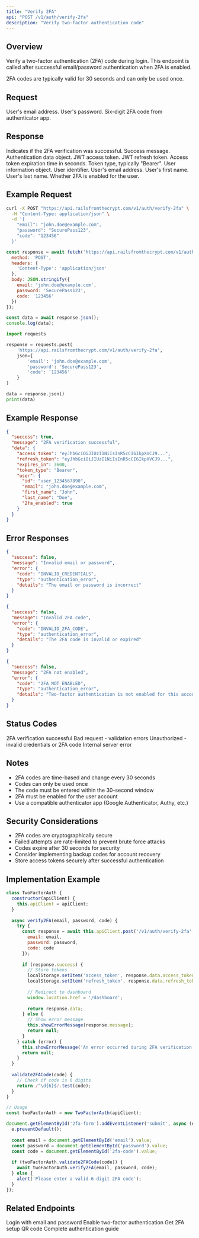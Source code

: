 ```yaml
---
title: "Verify 2FA"
api: "POST /v1/auth/verify-2fa"
description: "Verify two-factor authentication code"
---
```


## Overview

Verify a two-factor authentication (2FA) code during login. This endpoint is called after successful email/password authentication when 2FA is enabled.

<Note>
  2FA codes are typically valid for 30 seconds and can only be used once.
</Note>

## Request

<ParamField body="email" type="string" required>
  User's email address.
</ParamField>

<ParamField body="password" type="string" required>
  User's password.
</ParamField>

<ParamField body="code" type="string" required>
  Six-digit 2FA code from authenticator app.
</ParamField>

## Response

<ResponseField name="success" type="boolean">
  Indicates if the 2FA verification was successful.
</ResponseField>

<ResponseField name="message" type="string">
  Success message.
</ResponseField>

<ResponseField name="data" type="object">
  Authentication data object.
</ResponseField>

<ResponseField name="data.access_token" type="string">
  JWT access token.
</ResponseField>

<ResponseField name="data.refresh_token" type="string">
  JWT refresh token.
</ResponseField>

<ResponseField name="data.expires_in" type="number">
  Access token expiration time in seconds.
</ResponseField>

<ResponseField name="data.token_type" type="string">
  Token type, typically "Bearer".
</ResponseField>

<ResponseField name="data.user" type="object">
  User information object.
</ResponseField>

<ResponseField name="data.user.id" type="string">
  User identifier.
</ResponseField>

<ResponseField name="data.user.email" type="string">
  User's email address.
</ResponseField>

<ResponseField name="data.user.first_name" type="string">
  User's first name.
</ResponseField>

<ResponseField name="data.user.last_name" type="string">
  User's last name.
</ResponseField>

<ResponseField name="data.user.2fa_enabled" type="boolean">
  Whether 2FA is enabled for the user.
</ResponseField>

## Example Request

<CodeGroup>

```bash cURL
curl -X POST "https://api.railsfromthecrypt.com/v1/auth/verify-2fa" \
  -H "Content-Type: application/json" \
  -d '{
    "email": "john.doe@example.com",
    "password": "SecurePass123",
    "code": "123456"
  }'
```

```javascript JavaScript
const response = await fetch('https://api.railsfromthecrypt.com/v1/auth/verify-2fa', {
  method: 'POST',
  headers: {
    'Content-Type': 'application/json'
  },
  body: JSON.stringify({
    email: 'john.doe@example.com',
    password: 'SecurePass123',
    code: '123456'
  })
});

const data = await response.json();
console.log(data);
```

```python Python
import requests

response = requests.post(
    'https://api.railsfromthecrypt.com/v1/auth/verify-2fa',
    json={
        'email': 'john.doe@example.com',
        'password': 'SecurePass123',
        'code': '123456'
    }
)

data = response.json()
print(data)
```

</CodeGroup>

## Example Response

<ResponseExample>

```json Success Response
{
  "success": true,
  "message": "2FA verification successful",
  "data": {
    "access_token": "eyJhbGciOiJIUzI1NiIsInR5cCI6IkpXVCJ9...",
    "refresh_token": "eyJhbGciOiJIUzI1NiIsInR5cCI6IkpXVCJ9...",
    "expires_in": 3600,
    "token_type": "Bearer",
    "user": {
      "id": "user_1234567890",
      "email": "john.doe@example.com",
      "first_name": "John",
      "last_name": "Doe",
      "2fa_enabled": true
    }
  }
}
```

</ResponseExample>

## Error Responses

<ResponseExample>

```json Invalid Credentials
{
  "success": false,
  "message": "Invalid email or password",
  "error": {
    "code": "INVALID_CREDENTIALS",
    "type": "authentication_error",
    "details": "The email or password is incorrect"
  }
}
```

```json Invalid 2FA Code
{
  "success": false,
  "message": "Invalid 2FA code",
  "error": {
    "code": "INVALID_2FA_CODE",
    "type": "authentication_error",
    "details": "The 2FA code is invalid or expired"
  }
}
```

```json 2FA Not Enabled
{
  "success": false,
  "message": "2FA not enabled",
  "error": {
    "code": "2FA_NOT_ENABLED",
    "type": "authentication_error",
    "details": "Two-factor authentication is not enabled for this account"
  }
}
```

</ResponseExample>

## Status Codes

<ResponseField name="200" type="number">
  2FA verification successful
</ResponseField>

<ResponseField name="400" type="number">
  Bad request - validation errors
</ResponseField>

<ResponseField name="401" type="number">
  Unauthorized - invalid credentials or 2FA code
</ResponseField>

<ResponseField name="500" type="number">
  Internal server error
</ResponseField>

## Notes

- 2FA codes are time-based and change every 30 seconds
- Codes can only be used once
- The code must be entered within the 30-second window
- 2FA must be enabled for the user account
- Use a compatible authenticator app (Google Authenticator, Authy, etc.)

## Security Considerations

- 2FA codes are cryptographically secure
- Failed attempts are rate-limited to prevent brute force attacks
- Codes expire after 30 seconds for security
- Consider implementing backup codes for account recovery
- Store access tokens securely after successful authentication

## Implementation Example

<CodeGroup>

```javascript JavaScript
class TwoFactorAuth {
  constructor(apiClient) {
    this.apiClient = apiClient;
  }
  
  async verify2FA(email, password, code) {
    try {
      const response = await this.apiClient.post('/v1/auth/verify-2fa', {
        email: email,
        password: password,
        code: code
      });
      
      if (response.success) {
        // Store tokens
        localStorage.setItem('access_token', response.data.access_token);
        localStorage.setItem('refresh_token', response.data.refresh_token);
        
        // Redirect to dashboard
        window.location.href = '/dashboard';
        
        return response.data;
      } else {
        // Show error message
        this.showErrorMessage(response.message);
        return null;
      }
    } catch (error) {
      this.showErrorMessage('An error occurred during 2FA verification');
      return null;
    }
  }
  
  validate2FACode(code) {
    // Check if code is 6 digits
    return /^\d{6}$/.test(code);
  }
}

// Usage
const twoFactorAuth = new TwoFactorAuth(apiClient);

document.getElementById('2fa-form').addEventListener('submit', async (e) => {
  e.preventDefault();
  
  const email = document.getElementById('email').value;
  const password = document.getElementById('password').value;
  const code = document.getElementById('2fa-code').value;
  
  if (twoFactorAuth.validate2FACode(code)) {
    await twoFactorAuth.verify2FA(email, password, code);
  } else {
    alert('Please enter a valid 6-digit 2FA code');
  }
});
```

</CodeGroup>

## Related Endpoints

<CardGroup cols={2}>
  <Card
    title="Login"
    icon="sign-in-alt"
    href="/api/auth/login"
  >
    Login with email and password
  </Card>
  <Card
    title="Enable 2FA"
    icon="shield-alt"
    href="/api/2fa/enable"
  >
    Enable two-factor authentication
  </Card>
  <Card
    title="2FA QR Code"
    icon="qrcode"
    href="/api/2fa/qrcode"
  >
    Get 2FA setup QR code
  </Card>
  <Card
    title="Authentication Guide"
    icon="book"
    href="/authentication"
  >
    Complete authentication guide
  </Card>
</CardGroup>
